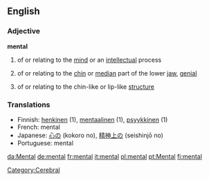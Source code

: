 ==English==

=== Adjective ===
'''mental'''

# of or relating to the [[mind]] or an [[intellect]]ual process
# {{anatomy}} of or relating to the [[chin]] or [[median]] part of the lower [[jaw]], [[genial]]
# {{biology}} of or relating to the chin-like or lip-like [[structure]]

=== Translations ===
*Finnish: [[henkinen]] (1), [[mentaalinen]] (1), [[psyykkinen]] (1)
*French: mental
*Japanese: [[心の]] (kokoro no), [[精神上の]] (seishinjō no)
*Portuguese: mental

[[Category:Cerebral]]

[[da:Mental]]
[[de:mental]]
[[fr:mental]]
[[it:mental]]
[[pl:mental]]
[[pt:Mental]]
[[fi:mental]]